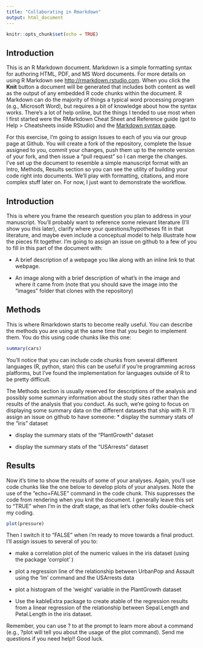 ```yaml
---
title: "Collaborating in Rmarkdown"
output: html_document
---
```


```r
knitr::opts_chunk$set(echo = TRUE)
```

## Introduction

This is an R Markdown document. Markdown is a simple formatting syntax for authoring HTML, PDF, and MS Word documents. For more details on using R Markdown see <http://rmarkdown.rstudio.com>.
When you click the **Knit** button a document will be generated that includes both content as well as the output of any embedded R code chunks within the document. R Markdown can do the majority of things a typical word processing program (e.g., Microsoft Word), but requires a bit of knowledge about how the syntax works. There's a lot of help online, but the things I tended to use most when I first started were the RMarkdown Cheat Sheet and Reference guide (got to Help > Cheatsheets inside RStudio) and the [Markdown syntax page](https://daringfireball.net/projects/markdown/syntax).

For this exercise, I'm going to assign Issues to each of you via our group page at Github. You will create a fork of the repository, complete the Issue assigned to you, commit your changes, push them up to the remote version of your fork, and then issue a "pull request" so I can merge the changes. I've set up the document to resemble a simple manuscript format with an Intro, Methods, Results section so you can see the utility of building your code right into documents. We'll play with formatting, citations, and more complex stuff later on. For now, I just want to demonstrate the workflow.

## Introduction

This is where you frame the research question you plan to address in your manuscript. You'll probably want to reference some relevant literature (I'll show you this later), clarify where your questions/hypotheses fit in that literature, and maybe even include a conceptual model to help illustrate how the pieces fit together. I'm going to assign an issue on github to a few of you to fill in this part of the document with:

* A brief description of a webpage you like along with an inline link to that webpage.

* An image along with a brief description of what's in the image and where it came from (note that you should save the image into the "images" folder that clones with the repository)

## Methods

This is where Rmarkdown starts to become really useful. You can describe the methods you are using at the same time that you begin to implement them. You do this using code chunks like this one:

```r
summary(cars)
```
You'll notice that you can include code chunks from several different languages (R, python, stan) this can be useful if you're programming across platforms, but I've found the implementation for languages outside of R to be pretty difficult.

The Methods section is usually reserved for descriptions of the analysis and possibly some summary information about the study sites rather than the results of the analysis that you conduct. As such, we're going to focus on displaying some summary data on the different datasets that ship with R. I'll assign an issue on github to have someone:
* display the summary stats of the "iris" dataset

* display the summary stats of the "PlantGrowth" dataset

* display the summary stats of the "USArrests" dataset

## Results

Now it's time to show the results of some of your analyses. Again, you'll use code chunks like the one below to develop plots of your analyses. Note the use of the "echo=FALSE" command in the code chunk. This suppresses the code from rendering when you knit the document. I generally leave this set to "TRUE" when I'm in the draft stage, as that let's other folks double-check my coding. 

```r
plot(pressure)
```

Then I switch it to "FALSE" when i'm ready to move towards a final product. I'll assign issues to several of you to:

* make a correlation plot of the numeric values in the iris dataset (using the package 'corrplot' )

* plot a regression line of the relationship between UrbanPop and Assault using the 'lm' command and the USArrests data

* plot a histogram of the 'weight' variable in the PlantGrowth dataset

* Use the kableExtra package to create atable of the regression results from a linear regression of the relationship between Sepal.Length and Petal.Length in the iris dataset.

Remember, you can use ? to at the prompt to learn more about a command (e.g., ?plot will tell you about the usage of the plot command). Send me questions if you need help!! Good luck.

